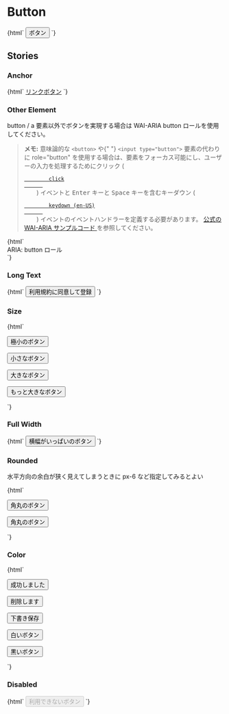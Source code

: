 
<Meta title="Buttons/Button" />

# Button

<Canvas>
  <Story name="Default">
    {html` <button type="button" class="jumpu-button">ボタン</button> `}
  </Story>
</Canvas>

## Stories

### Anchor

<Canvas>
  <Story name="Anchor">
    {html` <a href="#" class="jumpu-button">リンクボタン</a> `}
  </Story>
</Canvas>

### Other Element

button / a 要素以外でボタンを実現する場合は WAI-ARIA button ロールを使用してください。

<blockquote cite="https://developer.mozilla.org/ja/docs/Web/Accessibility/ARIA/Roles/button_role#sect1">
  <p>
    <strong>メモ:</strong> 意味論的な <code>&lt;button&gt;</code> や{" "}
    <code>&lt;input type="button"&gt;</code> 要素の代わりに role="button"
    を使用する場合は、要素をフォーカス可能にし、ユーザーの入力を処理するためにクリック
    (
    <code>
      <a
        href="/ja/docs/Web/API/Element/click_event"
        title="/ja/docs/Web/Reference/Events/click"
      >
        click
      </a>
    </code>
    ) イベントと <kbd>Enter</kbd> キーと <kbd>Space</kbd> キーを含むキーダウン (<code>
      <a
        href="/en-US/docs/Web/API/Element/keydown_event"
        title="Currently only available in English (US)"
        class="only-in-en-us"
      >
        keydown (en-US)
      </a>
    </code>) イベントのイベントハンドラーを定義する必要があります。 <a
      href="https://www.w3.org/TR/wai-aria-practices/examples/button/button.html"
      class="external"
      rel=" noopener"
    >
      公式の WAI-ARIA サンプルコード
    </a>
    を参照してください。
  </p>
</blockquote>

<Canvas>
  <Story name="[role=button]">
    {html`
      <div class="jumpu-button" id="saveChanges" tabindex="0" role="button">
        ARIA: button ロール
      </div>
    `}
  </Story>
</Canvas>

### Long Text

<Canvas>
  <Story name="Long Text">
    {html`
      <button type="button" class="jumpu-button">利用規約に同意して登録</button>
    `}
  </Story>
</Canvas>

### Size

<Canvas>
  <Story name="Size">
    {html`
      <p class="mb-4">
        <button type="button" class="jumpu-button text-xs">極小のボタン</button>
      </p>
      <p class="mb-4">
        <button type="button" class="jumpu-button text-sm">小さなボタン</button>
      </p>
      <p class="mb-4">
        <button type="button" class="jumpu-button text-lg">大きなボタン</button>
      </p>
      <p>
        <button type="button" class="jumpu-button text-xl">
          もっと大きなボタン
        </button>
      </p>
    `}
  </Story>
</Canvas>

### Full Width

<Canvas>
  <Story name="Full Width">
    {html`
      <button type="button" class="jumpu-button w-full">
        横幅がいっぱいのボタン
      </button>
    `}
  </Story>
</Canvas>

### Rounded

水平方向の余白が狭く見えてしまうときに px-6 など指定してみるとよい

<Canvas>
  <Story name="Rounded">
    {html`
      <p class="mb-4">
        <button type="button" class="jumpu-button rounded-full">
          角丸のボタン
        </button>
      </p>
      <p>
        <button type="button" class="jumpu-button rounded-full px-6">
          角丸のボタン
        </button>
      </p>
    `}
  </Story>
</Canvas>

### Color

<Canvas>
  <Story name="Color">
    {html`
      <p class="mb-4">
        <button type="button" class="jumpu-button bg-success">
          成功しました
        </button>
      </p>
      <p class="mb-4">
        <button type="button" class="jumpu-button bg-danger">削除します</button>
      </p>
      <p class="mb-4">
        <button type="button" class="jumpu-button bg-warning text-black">
          下書き保存
        </button>
      </p>
      <p class="mb-4">
        <button type="button" class="jumpu-button bg-gray-100 text-black">
          白いボタン
        </button>
      </p>
      <p>
        <button type="button" class="jumpu-button bg-gray-700">
          黒いボタン
        </button>
      </p>
    `}
  </Story>
</Canvas>

### Disabled

<Canvas>
  <Story name="Disabled">
    {html`
      <button type="button" disabled class="jumpu-button">
        利用できないボタン
      </button>
    `}
  </Story>
</Canvas>
